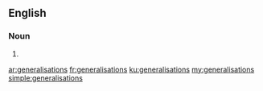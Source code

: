==English==

===Noun===
{{head|en|plural}}

# {{plural of|generalisation|lang=en}}

[[ar:generalisations]]
[[fr:generalisations]]
[[ku:generalisations]]
[[my:generalisations]]
[[simple:generalisations]]